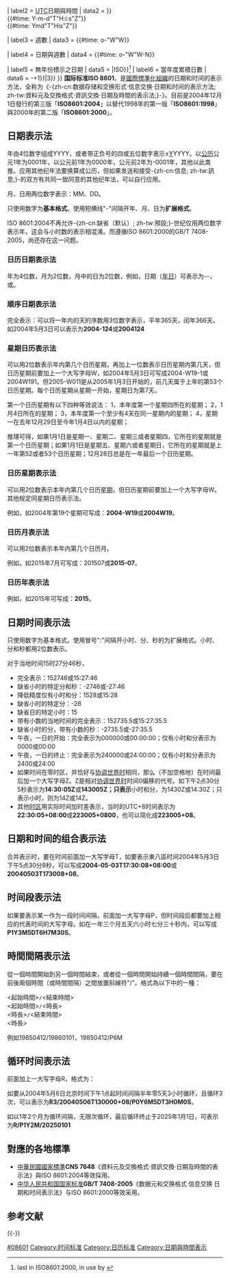 {{Infobox
| title = -{zh-cn:日期和时间的表示方法; zh-tw:日期及時間的表示法;}- <small>-{[}-{{purge|重新整理}}-{]}-</small>

| label1 = 日期
| data1 = {{#time: Y-m-d}}

| label2 = [[UTC|UTC]]日期與時間
| data2 = {{nobreak|{{#time:c}}}}<br />{{#time: Y-m-d"T"H:i:s"Z"}}<br />{{#time: Ymd"T"His"Z"}}

| label3 = 週數
| data3 = {{#time: o-"W"W}}

| label4 = 日期與週數
| data4 = {{#time: o-"W"W-N}}

| label5 = 無年份標示之日期
| data5 = {{date|{{#time: --m-d}}|ISO}}<ref>last in ISO8601:2000, in use by {{cite web
 |url=https://tools.ietf.org/html/rfc6350#section-4.3.1
 |title=RFC 6350 - vCard Format Specification
 |accessdate=2016-06-29
 |date=August 2011
 |publisher=[[Internet_Engineering_Task_Force|IETF]]
 |quote=Truncated representation, as specified in [ISO.8601.2000], Sections 5.2.1.3 d), e), and f), is permitted.
 |archive-date=2016-05-31
 |archive-url=https://web.archive.org/web/20160531212817/http://tools.ietf.org/html/rfc6350#section-4.3.1
 |dead-url=no
 }}</ref>
| label6 = 當年度累積日數
| data6 = {{CURRENTYEAR}}-{{padleft:{{#expr:{{#time: z}}+1}}|3}}
}}
'''国际标准ISO 8601'''，是[[國際標準化組織|國際標準化組織]]的日期和时间的表示方法，全称为《-{zh-cn:数据存储和交换形式·信息交换·日期和时间的表示方法; zh-tw:資料元及交換格式·資訊交換·日期及時間的表示法;}-》。目前是2004年12月1日發行的第三版「'''ISO8601:2004'''」以替代1998年的第一版「'''ISO8601:1998'''」與2000年的第二版「'''ISO8601:2000'''」。

== 日期表示法 ==
年由4位数字组成YYYY，或者带正负号的四或五位数字表示±<u>Y</u>YYYY。以[[公历|公历]]公元1年为0001年，以公元前1年为0000年，公元前2年为-0001年，其他以此类推。应用其他纪年法要换算成公历，但如果发送和接受-{zh-cn:信息; zh-tw:訊息;}-的双方有共同一致同意的其他纪年法，可以自行应用。

月、日用两位数字表示：MM、DD。

只使用数字为'''基本格式'''。使用短横线"-"间隔开年、月、日为'''扩展格式'''。

ISO 8601:2004不再允许-{zh-cn:缺省（默认）; zh-tw:預設;}-世纪仅用两位数字表示年，这会与小时数的表示相混淆。而遵循ISO 8601:2000的GB/T 7408-2005，尚还存在这一问题。
=== 日历日期表示法 ===
年为4位数，月为2位数，月中的日为2位数，例如，日期（[[{{CURRENTYEAR}}年|{{CURRENTYEAR}}年]][[{{CURRENTMONTHNAME}}{{CURRENTDAY}}日|{{CURRENTMONTHNAME}}{{CURRENTDAY}}日]]）可表示为[[{{CURRENTYEAR}}年|{{CURRENTYEAR}}]]-[[{{CURRENTMONTH}}月|{{CURRENTMONTH}}]]-[[{{CURRENTMONTHNAME}}{{CURRENTDAY}}日|{{CURRENTDAY2}}]]，或[[{{CURRENTYEAR}}年|{{CURRENTYEAR}}]][[{{CURRENTMONTH}}月|{{CURRENTMONTH}}]][[{{CURRENTMONTHNAME}}{{CURRENTDAY}}日|{{CURRENTDAY2}}]]。
  
=== 顺序日期表示法 ===
完全表示：可以将一年内的天的序数用3位数字表示，平年365天，闰年366天。如2004年5月3日可以表示为'''2004-124'''或'''2004124'''
 
=== 星期日历表示法 ===
可以用2位数表示年内第几个日历星期，再加上一位数表示日历星期内第几天，但日历星期前要加上一个大写字母W，如2004年5月3日可写成2004-W19-1或2004W191。但2005-W011是从2005年1月3日开始的，前几天属于上年的第53个日历星期。每个日历星期从星期一开始，星期日为第7天。

第一个日历星期有以下四种等效说法：
1，本年度第一个星期四所在的星期；
2，1月4日所在的星期；
3，本年度第一个至少有4天在同一星期内的星期；
4，星期一在去年12月29日至今年1月4日以内的星期；

推理可得，如果1月1日是星期一、星期二、星期三或者星期四，它所在的星期就是第一个日历星期；如果1月1日是星期五、星期六或者星期日，它所在的星期就是上一年第52或者53个日历星期；12月28日总是在一年最后一个日历星期。

=== 日历星期表示法 ===
可以用2位数表示本年内第几个日历[[星期|星期]]，但日历星期前要加上一个大写字母W。
其他规定同星期日历表示法。

例如，如2004年第19个星期可写成：'''2004-W19'''或'''2004W19'''。 
=== 日历月表示法 ===
可以用2位数表示本年内第几个日历月。 

例如，如2015年7月可写成：201507或'''2015-07'''。 
=== 日历年表示法 ===
例如，如2015年可写成：'''2015'''。

== 日期时间表示法 ==
只使用数字为基本格式。使用冒号":"间隔开小时、分、秒的为扩展格式。小时、分和秒都用2位数表示。

对于当地时间15时27分46秒，
*完全表示：152746或15:27:46
*缺省小时的特定分和秒：-2746或-27:46
*降低精度仅有小时和分：1528或15:28
*缺省小时的特定分：-28
*缺省日的特定小时：15
*带有小数的当地时间的完全表示：152735.5或15:27:35.5
*缺省小时的分，带有小数的秒：-2735.5或-27:35.5
*午夜，一日的开始：完全表示为000000或00:00:00；仅有小时和分表示为0000或00:00
*午夜，一日的终止：完全表示为240000或24:00:00；仅有小时和分表示为2400或24:00
*如果时间在零时区，并恰好与[[协调世界时|协调世界时]]相同，那么（不加空格地）在时间最后加一个大写字母Z。Z是相对[[协调世界时|协调世界时]]时间0偏移的代号。如下午2点30分5秒表示为'''14:30:05Z'''或'''143005Z；只表示'''小时和分，为1430Z或14:30Z；只表示小时，则为14Z或14Z。
*其他[[时区|时区]]用实际时间加时差表示，当时的UTC+8时间表示为'''22:30:05+08:00'''或'''223005+0800'''，也可以简化成'''223005+08'''。

== 日期和时间的组合表示法 ==
合并表示时，要在时间前面加一大写字母T，如要表示東八區时间2004年5月3日下午5点30分8秒，可以写成'''2004-05-03T17:30:08+08:00'''或'''20040503T173008+08'''。

== 时间段表示法 ==
如果要表示某一作为一段时间间隔，前面加一大写字母P，但时间段后都要加上相应的代表时间的大写字母。如在一年三个月五天六小时七分三十秒内，可以写成'''P1Y3M5DT6H7M30S'''。
== 時間間隔表示法==
從一個時間開始到另一個時間結束，或者從一個時間開始持續一個時間間隔，要在前後兩個時間（或時間間隔）之間放置斜線符"/"。格式為以下中的一種：
 <起始時間>/<結束時間>
 <起始時間>/<時長>
 <時長>/<結束時間>
 <時長>

例如19850412/19860101，19850412/P6M

== 循环时间表示法 ==
前面加上一大写字母R，格式为：
{{Quotation|R【循环次数】【/开始时间】/时间间隔【/结束时间】}}

如要从2004年5月6日北京时间下午1点起时间间隔半年零5天3小时循环，且循环3次，可以表示为'''R3/20040506T130000+08/P0Y6M5DT3H0M0S'''。

如以1年2个月为循环间隔，无限次循环，最后循环终止于2025年1月1日，可表示为'''R/P1Y2M/20250101'''

== 對應的各地標準 ==

* [[中華民國國家標準|中華民國國家標準]]'''CNS 7648'''《資料元及交換格式·資訊交換·日期及時間的表示法》與ISO 8601:2004等效採用。
* [[中华人民共和国国家标准|中华人民共和国国家标准]]'''GB/T 7408-2005'''《数据元和交换格式 信息交换 日期和时间表示法》与ISO 8601:2000等效采用。


== 参考文献 ==
{{Reflist}}

{{-}}
{{ISO}}
{{曆法}}

[[Category:ISO標準|#08601]]
[[Category:时间标准|Category:时间标准]]
[[Category:日历标准|Category:日历标准]]
[[Category:日期與時間表示|Category:日期與時間表示]]